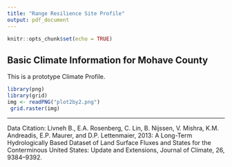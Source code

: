 ```yaml
---
title: "Range Resilience Site Profile"
output: pdf_document
---
```


```r
knitr::opts_chunk$set(echo = TRUE)
```

## Basic Climate Information for Mohave County

This is a prototype Climate Profile. 

```r
library(png)
library(grid)
img <- readPNG("plot2by2.png")
 grid.raster(img)
```

******
Data Citation: Livneh B., E.A. Rosenberg, C. Lin, B. Nijssen, V. Mishra, K.M. Andreadis, E.P. Maurer, and D.P. Lettenmaier, 2013: A Long-Term Hydrologically Based Dataset of Land Surface Fluxes and States for the Conterminous United States: Update and Extensions, Journal of Climate, 26, 9384–9392.


